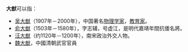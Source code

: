 '''大猷'''可以指：
* [[吴大猷|吴大猷]]（1907年－2000年），中国著名[[物理学家|物理学家]]，[[教育家|教育家]]。
* [[俞大猷|俞大猷]]（1503年－1580年），字志辅，号虚江，是明代嘉靖年間抗倭名將。
* [[汪大猷|汪大猷]]（约1120年－1200年），南宋政治外交人物。
* [[魏大猷|魏大猷]]，中國清朝武官官員
{{消歧义|cat=二字人名消歧義}}